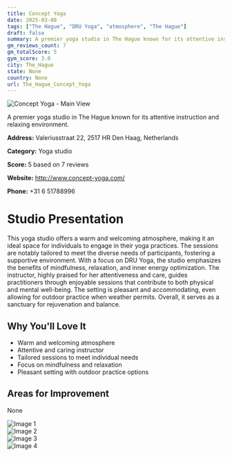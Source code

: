 ```yaml
---
title: Concept Yoga
date: 2025-03-08
tags: ["The Hague", "DRU Yoga", "atmosphere", "The Hague"]  
draft: false
summary: A premier yoga studio in The Hague known for its attentive instruction and relaxing environment.
gm_reviews_count: 7
gm_totalScore: 5
gym_score: 3.0
city: The_Hague
state: None
country: None
url: The_Hague_Concept_Yoga
---
```


<div className="aspect-[16/9] relative my-8">
  <img 
    src="https://lh5.googleusercontent.com/p/AF1QipNeLmtLCCoX5woYnKG85-mcGwL6QlPNQziGlLf5=w1920-h1080-k-no"
    alt="Concept Yoga - Main View"
    className="object-cover absolute inset-0 w-full h-full rounded-lg"
  />
</div>

A premier yoga studio in The Hague known for its attentive instruction and relaxing environment.

**Address:** Valeriusstraat 22, 2517 HR Den Haag, Netherlands

**Category:** Yoga studio

**Score:** 5 based on 7 reviews

**Website:** http://www.concept-yoga.com/

**Phone:** +31 6 51788996

# Studio Presentation

This yoga studio offers a warm and welcoming atmosphere, making it an ideal space for individuals to engage in their yoga practices. The sessions are notably tailored to meet the diverse needs of participants, fostering a supportive environment. With a focus on DRU Yoga, the studio emphasizes the benefits of mindfulness, relaxation, and inner energy optimization. The instructor, highly praised for her attentiveness and care, guides practitioners through enjoyable sessions that contribute to both physical and mental well-being. The setting is pleasant and accommodating, even allowing for outdoor practice when weather permits. Overall, it serves as a sanctuary for rejuvenation and balance.

## Why You'll Love It

- Warm and welcoming atmosphere
- Attentive and caring instructor
- Tailored sessions to meet individual needs
- Focus on mindfulness and relaxation
- Pleasant setting with outdoor practice options

## Areas for Improvement

None

<div className="grid grid-cols-1 xl:grid-cols-2 gap-4 my-8">
<div className="aspect-[4/3] relative"><img src="https://lh5.googleusercontent.com/p/AF1QipNPAkVu7ypTtHNy52NUK1xXrTOjwn_gViF03asH=w1920-h1080-k-no" alt="Image 1" className="object-cover absolute inset-0 w-full h-full rounded-lg" /></div>
<div className="aspect-[4/3] relative"><img src="https://lh5.googleusercontent.com/p/AF1QipO2XbdP_gY4IHU_ypF7-LJvUU6Rx6bfuHMc-dLa=w1920-h1080-k-no" alt="Image 2" className="object-cover absolute inset-0 w-full h-full rounded-lg" /></div>
<div className="aspect-[4/3] relative"><img src="https://lh5.googleusercontent.com/p/AF1QipOyqx9NrcQ1duZadCL6QJMcPuPLFjfy8sS4f5as=w1920-h1080-k-no" alt="Image 3" className="object-cover absolute inset-0 w-full h-full rounded-lg" /></div>
<div className="aspect-[4/3] relative"><img src="https://lh5.googleusercontent.com/p/AF1QipOOolUHRZFqj1dG1F4LttH3nvwvGQfWVcl-3_yz=w1920-h1080-k-no" alt="Image 4" className="object-cover absolute inset-0 w-full h-full rounded-lg" /></div>
</div>
